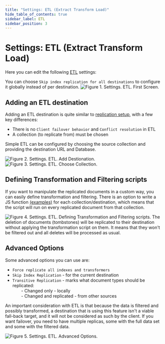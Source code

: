 ```yaml
---
title: "Settings: ETL (Extract Transform Load)"
hide_table_of_contents: true
sidebar_label: ETL
sidebar_position: 3
---
```



# Settings: ETL (Extract Transform Load)

Here you can edit the following [ETL](../../../server/scaling-out/etl.mdx) settings:      
   
You can choose `Skip index replication for all destinations` to configure it globally instead of per destination.
![Figure 1. Settings. ETL. First Screen.](./assets/settings_etl-1.png)   

## Adding an ETL destination

Adding an ETL destination is quite similar to [replication setup](./replication), with a few key differences:   
- There is no `Client failover behavior` and `Conflict resolution` in ETL   
- A collection (to replicate from) must be chosen

Simple ETL can be configured by choosing the source collection and providing the destination URL and Database.

![Figure 2. Settings. ETL. Add Destionation.](./assets/settings_etl-2.png)
![Figure 3. Settings. ETL. Choose Collection.](./assets/settings_etl-3.png)


## Defining Transformation and Filtering scripts

If you want to manipulate the replicated documents in a custom way, you can easily define transformation and filtering. 
There is an option to write a JS function [(examples)](../../../client-api/commands/patches/how-to-use-javascript-to-patch-your-documents.mdx) 
for each collection/destination, which means that the script will run on every replicated document from that collection.

![Figure 4. Settings. ETL. Defining Transformation and Filtering scripts.](./assets/settings_etl-4.png)
<Admonition type="note" title="">
The deletion of documents (tombstones) will be replicated to their destination without applying the transformation script on them. It means that they won't be filtered out and all deletes will be processed as usual.
</Admonition>



## Advanced Options
Some advanced options you can use are:   
- `Force replicate all indexes and transformers`   
- `Skip Index Replication` - for the current destination   
- `Transitive Replication` - marks what document types should be replicated:   
&emsp;&emsp;- Changed only - locally   
&emsp;&emsp;- Changed and replicated - from other sources   

<Admonition type="warning" title="Warning: Failover behavior" id="warning-failover-behavior" href="#warning-failover-behavior">
An important consideration with ETL is that because the data is filtered and possibly transformed, 
a destination that is using this feature isn't a viable fall-back target, and it will not be considered as such by the client. 
If you want failover, you need to have multiple replicas, some with the full data set and some with the filtered data.
</Admonition>

![Figure 5. Settings. ETL. Advanced Options.](./assets/settings_etl-5.png)



